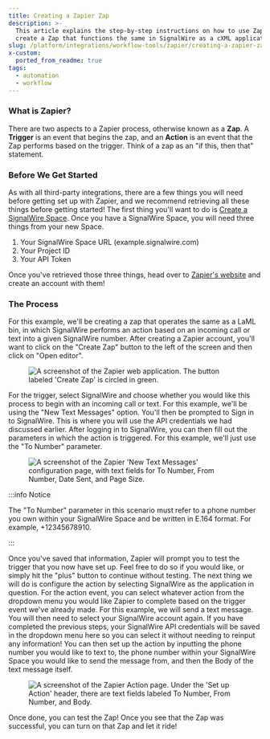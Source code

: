 ```yaml
---
title: Creating a Zapier Zap
description: >-
  This article explains the step-by-step instructions on how to use Zapier to
  create a Zap that functions the same in SignalWire as a cXML application.
slug: /platform/integrations/workflow-tools/zapier/creating-a-zapier-zap
x-custom:
  ported_from_readme: true
tags:
  - automation
  - workflow
---
```



### What is Zapier?

There are two aspects to a Zapier process, otherwise known as a **Zap**. A **Trigger** is an event that begins the zap, and an **Action** is an event that the Zap performs based on the trigger. Think of a zap as an "if this, then that" statement.

### Before We Get Started

As with all third-party integrations, there are a few things you will need before getting set up with Zapier, and we recommend retrieving all these things before getting started! The first thing you'll want to do is [Create a SignalWire Space](/platform/dashboard/getting-started/signing-up-for-a-space). Once you have a SignalWire Space, you will need three things from your new Space.

1. Your SignalWire Space URL (example.signalwire.com)
2. Your Project ID
3. Your API Token

Once you've retrieved those three things, head over to [Zapier's website](https://zapier.com) and create an account with them! 

### The Process

For this example, we'll be creating a zap that operates the same as a LaML bin, in which SignalWire performs an action based on an incoming call or text into a given SignalWire number. After creating a Zapier account, you'll want to click on the "Create Zap" button to the left of the screen and then click on "Open editor". 

<figure>
  <img className="img-800" src={require("./7196c22-Screen_Shot_2021-09-20_at_4.51.42_PM.webP").default} alt="A screenshot of the Zapier web application. The button labeled 'Create Zap' is circled in green." />
</figure>

For the trigger, select SignalWire and choose whether you would like this process to begin with an incoming call or text. For this example, we'll be using the "New Text Messages" option. You'll then be prompted to Sign in to SignalWire. This is where you will use the API credentials we had discussed earlier. After logging in to SignalWire, you can then fill out the parameters in which the action is triggered. For this example, we'll just use the "To Number" parameter. 

<figure>
  <img className="img-800" src={require("./01ab985-Screen_Shot_2021-09-20_at_5.06.25_PM.webP").default} alt="A screenshot of the Zapier 'New Text Messages' configuration page, with text fields for To Number, From Number, Date Sent, and Page Size." />
</figure>


:::info Notice

The "To Number" parameter in this scenario must refer to a phone number you own within your SignalWire Space and be written in E.164 format. For example, +12345678910.

:::

Once you've saved that information, Zapier will prompt you to test the trigger that you now have set up. Feel free to do so if you would like, or simply hit the "plus" button to continue without testing.  The next thing we will do is configure the action by selecting SignalWire as the application in question. For the action event, you can select whatever action from the dropdown menu you would like Zapier to complete based on the trigger event we've already made. For this example, we will send a text message. You will then need to select your SignalWire account again. If you have completed the previous steps, your SignalWire API credentials will be saved in the dropdown menu here so you can select it without needing to reinput any information! You can then set up the action by inputting the phone number you would like to text to, the phone number within your SignalWire Space you would like to send the message from, and then the Body of the text message itself. 

<figure>
  <img className="img-800" src={require("./018b12b-Screen_Shot_2021-09-21_at_12.09.07_PM.webP").default} alt="A screenshot of the Zapier Action page. Under the 'Set up Action' header, there are text fields labeled To Number, From Number, and Body." />
</figure>

Once done, you can test the Zap! Once you see that the Zap was successful, you can turn on that Zap and let it ride!
